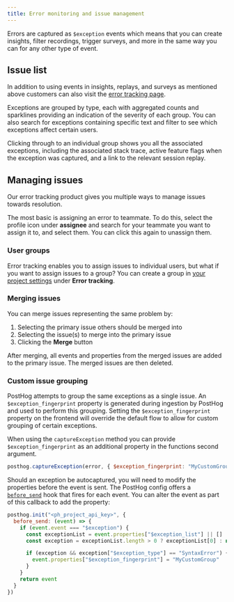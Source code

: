 ```yaml
---
title: Error monitoring and issue management
---
```



<BetaFeedbackBanner />

Errors are captured as `$exception` events which means that you can create insights, filter recordings, trigger surveys, and more in the same way you can for any other type of event.

## Issue list

In addition to using events in insights, replays, and surveys as mentioned above customers can also visit the [error tracking page](https://us.posthog.com/error_tracking).

Exceptions are grouped by type, each with aggregated counts and sparklines providing an indication of the severity of each group. You can also search for exceptions containing specific text and filter to see which exceptions affect certain users.

<ProductScreenshot
    imageLight="https://res.cloudinary.com/dmukukwp6/image/upload/Clean_Shot_2025_01_20_at_10_15_21_2x_f4848a78c6.png"
    imageDark="https://res.cloudinary.com/dmukukwp6/image/upload/Clean_Shot_2025_01_20_at_10_15_46_2x_f1f5e7f31b.png"
    alt="Error tracking overview"
    classes="rounded"
/>

Clicking through to an individual group shows you all the associated exceptions, including the associated stack trace, active feature flags when the exception was captured, and a link to the relevant session replay.

<ProductScreenshot
    imageLight="https://res.cloudinary.com/dmukukwp6/image/upload/Clean_Shot_2025_01_20_at_10_19_44_2x_0d99749100.png"
    imageDark="https://res.cloudinary.com/dmukukwp6/image/upload/Clean_Shot_2025_01_20_at_10_19_29_2x_4c508f3506.png"
    alt="Error tracking details"
    classes="rounded"
/>

## Managing issues

Our error tracking product gives you multiple ways to manage issues towards resolution. 

The most basic is assigning an error to teammate. To do this, select the profile icon under **assignee** and search for your teammate you want to assign it to, and select them. You can click this again to unassign them. 

### User groups

Error tracking enables you to assign issues to individual users, but what if you want to assign issues to a group? You can create a group in [your project settings](https://us.posthog.com/settings/project-error-tracking) under **Error tracking**.

<ProductScreenshot
  imageLight="https://res.cloudinary.com/dmukukwp6/image/upload/Clean_Shot_2025_01_24_at_11_32_25_99a9f9d6af.png"
  imageDark="https://res.cloudinary.com/dmukukwp6/image/upload/Clean_Shot_2025_01_24_at_11_32_06_84f92a4751.png"
  alt="Error tracking user groups"
  classes="rounded"
/>

### Merging issues

You can merge issues representing the same problem by:

1. Selecting the primary issue others should be merged into
2. Selecting the issue(s) to merge into the primary issue
3. Clicking the **Merge** button

After merging, all events and properties from the merged issues are added to the primary issue. The merged issues are then deleted.

### Custom issue grouping

PostHog attempts to group the same exceptions as a single issue. An `$exception_fingerprint` property is generated during ingestion by PostHog and used to perform this grouping. Setting the `$exception_fingerprint` property on the frontend will override the default flow to allow for custom grouping of certain exceptions.

When using the `captureException` method you can provide `$exception_fingerprint` as an additional property in the functions second argument.

```js
posthog.captureException(error, { $exception_fingerprint: "MyCustomGroup" })
```

Should an exception be autocaptured, you will need to modify the properties before the event is sent. The PostHog config offers a [`before_send`](/docs/libraries/js/features#amending-or-sampling-events) hook that fires for each event. You can alter the event as part of this callback to add the property:

```javascript
posthog.init("<ph_project_api_key>", {
  before_send: (event) => {
    if (event.event === "$exception") {
      const exceptionList = event.properties["$exception_list"] || []
      const exception = exceptionList.length > 0 ? exceptionList[0] : null;

      if (exception && exception["$exception_type"] == "SyntaxError") {
        event.properties["$exception_fingerprint"] = "MyCustomGroup"
      }    
    }
    return event
  }
})
```
